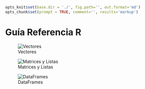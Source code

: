 ```r
opts_knit$set(base.dir = './', fig.path='', out.format='md')
opts_chunk$set(prompt = TRUE, comment='', results='markup')

```



# Guía Referencia R

![Vectores](https://i.imgur.com/86lRAJ3.png)


![Matrices y Listas](https://i.imgur.com/Y0zZBBa.png)



![DataFrames](https://i.imgur.com/v0xzar6.png)